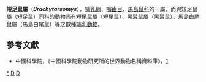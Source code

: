 {{Automatic taxobox
| taxon = Brachytarsomys
| authority = [[阿尔伯特·甘瑟|Günther]], 1875
}}

'''短足鼠屬'''（'''''Brachytarsomys'''''），[[哺乳綱|哺乳綱]]、[[囓齒目|囓齒目]]、[[馬島鼠科|馬島鼠科]]的一屬，而與短足鼠屬（短足鼠）同科的動物尚有[[短尾鼠屬|短尾鼠屬]]（短尾鼠）、黑髯鼠屬（黑髯鼠）、馬島白尾鼠屬（馬島白尾鼠）等之數種[[哺乳動物|哺乳動物]]。

==參考文獻==
*中國科學院，《中國科學院動物研究所的世界動物名稱資料庫》，[https://web.archive.org/web/20050718232917/http://vzd.brim.ac.cn/division/fauna/index.asp]
{{Taxonbar}}
[[Category:短足鼠屬|*]]
[[Category:馬島鼠科|D]]
[[Category:1875年描述的分类群|D]]